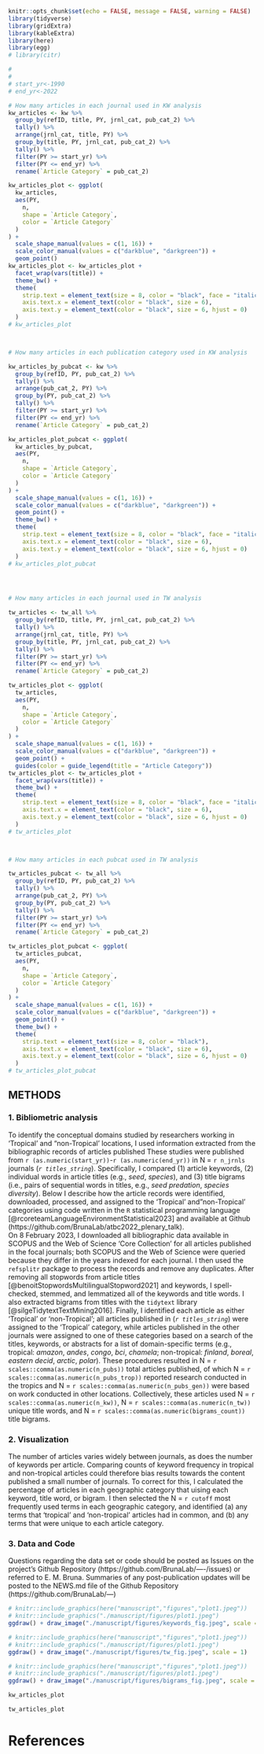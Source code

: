 
<!-- --- -->
<!-- title: "Supplement to Bruna: Is there really such a thing as _Tropical_ Biology?" -->
<!-- author: "Emilio M. Bruna" -->
<!-- email: embruna@ufl.edu -->
<!-- web: www.BrunaLab.org -->
<!-- github: embruna -->
<!-- twitter: BrunaLab -->
<!-- phone: "(352) 846-0634" -->
<!-- # date: "`r format(Sys.time(), '%B %Y')`" -->
<!-- geometry: margin=1in -->
<!-- # tables: true -->
<!-- # fontawesome: yes -->
<!-- bibliography      : "ATBC_2022_Plenary.bib" -->
<!-- # csl: "biotropica.csl" -->
<!-- header-includes: -->
<!-- - \usepackage{fancyhdr} -->
<!-- - \pagestyle{fancy} -->
<!-- # - \fancyfoot[C]{\thepage} # remove page number bottom of the page -->
<!-- # - \fancyhead[L]{\scshapeBruna} -->
<!-- # - \fancyhead[R]{\scshapeOn Tropical Biology} -->
<!-- - \usepackage{setspace} -->
<!-- - \usepackage{parskip} -->
<!-- - \usepackage{pdflscape} -->
<!-- - \newcommand{\blandscape}{\begin{landscape}} -->
<!-- - \newcommand{\elandscape}{\end{landscape}} -->

<!-- - \usepackage{caption} -->
<!-- - \DeclareCaptionLabelFormat{Sformat}{#1 S#2} -->
<!-- - \captionsetup[table]{labelformat=Sformat} -->
<!-- - \captionsetup[figure]{labelformat=Sformat} -->

<!-- output: -->
<!--   pdf_document: -->
<!--     keep_tex: true -->
<!--    # html_document: -->
<!--    # df_print: paged -->
<!--    # toc: true -->

<!-- --- -->


```r
knitr::opts_chunk$set(echo = FALSE, message = FALSE, warning = FALSE)
library(tidyverse)
library(gridExtra)
library(kableExtra)
library(here)
library(egg)
# library(citr)
```

\renewcommand{\appendixname}{Supplementary Material}
\renewcommand{\thefigure}{S\arabic{figure}} \setcounter{figure}{0}
\renewcommand{\thetable}{S\arabic{table}} \setcounter{table}{0}
\renewcommand{\theequation}{S\arabic{table}} \setcounter{equation}{0}
\setcounter{page}{1}



<!-- TODO:  -->
<!-- 1. why the peak+declines in TCS, JTE, JEB   -->
<!-- 1. Should yr 1 for analysis be the same for each? YES 1990-2022.  -->
<!-- 1. decide if evolution journals in or out.  -->
<!-- 1.  decide if RBT in or out.  -->
  
```r
#
#
# start_yr<-1990
# end_yr<-2022

# How many articles in each journal used in KW analysis
kw_articles <- kw %>%
  group_by(refID, title, PY, jrnl_cat, pub_cat_2) %>%
  tally() %>%
  arrange(jrnl_cat, title, PY) %>%
  group_by(title, PY, jrnl_cat, pub_cat_2) %>%
  tally() %>%
  filter(PY >= start_yr) %>%
  filter(PY <= end_yr) %>%
  rename(`Article Category` = pub_cat_2)

kw_articles_plot <- ggplot(
  kw_articles,
  aes(PY,
    n,
    shape = `Article Category`,
    color = `Article Category`
  )
) +
  scale_shape_manual(values = c(1, 16)) +
  scale_color_manual(values = c("darkblue", "darkgreen")) +
  geom_point()
kw_articles_plot <- kw_articles_plot +
  facet_wrap(vars(title)) +
  theme_bw() +
  theme(
    strip.text = element_text(size = 8, color = "black", face = "italic"),
    axis.text.x = element_text(color = "black", size = 6),
    axis.text.y = element_text(color = "black", size = 6, hjust = 0)
  )
# kw_articles_plot



# How many articles in each publication category used in KW analysis

kw_articles_by_pubcat <- kw %>%
  group_by(refID, PY, pub_cat_2) %>%
  tally() %>%
  arrange(pub_cat_2, PY) %>%
  group_by(PY, pub_cat_2) %>%
  tally() %>%
  filter(PY >= start_yr) %>%
  filter(PY <= end_yr) %>%
  rename(`Article Category` = pub_cat_2)

kw_articles_plot_pubcat <- ggplot(
  kw_articles_by_pubcat,
  aes(PY,
    n,
    shape = `Article Category`,
    color = `Article Category`
  )
) +
  scale_shape_manual(values = c(1, 16)) +
  scale_color_manual(values = c("darkblue", "darkgreen")) +
  geom_point() +
  theme_bw() +
  theme(
    strip.text = element_text(size = 8, color = "black", face = "italic"),
    axis.text.x = element_text(color = "black", size = 6),
    axis.text.y = element_text(color = "black", size = 6, hjust = 0)
  )
# kw_articles_plot_pubcat




# How many articles in each journal used in TW analysis

tw_articles <- tw_all %>%
  group_by(refID, title, PY, jrnl_cat, pub_cat_2) %>%
  tally() %>%
  arrange(jrnl_cat, title, PY) %>%
  group_by(title, PY, jrnl_cat, pub_cat_2) %>%
  tally() %>%
  filter(PY >= start_yr) %>%
  filter(PY <= end_yr) %>%
  rename(`Article Category` = pub_cat_2)

tw_articles_plot <- ggplot(
  tw_articles,
  aes(PY,
    n,
    shape = `Article Category`,
    color = `Article Category`
  )
) +
  scale_shape_manual(values = c(1, 16)) +
  scale_color_manual(values = c("darkblue", "darkgreen")) +
  geom_point() +
  guides(color = guide_legend(title = "Article Category"))
tw_articles_plot <- tw_articles_plot +
  facet_wrap(vars(title)) +
  theme_bw() +
  theme(
    strip.text = element_text(size = 8, color = "black", face = "italic"),
    axis.text.x = element_text(color = "black", size = 6),
    axis.text.y = element_text(color = "black", size = 6, hjust = 0)
  )
# tw_articles_plot



# How many articles in each pubcat used in TW analysis

tw_articles_pubcat <- tw_all %>%
  group_by(refID, PY, pub_cat_2) %>%
  tally() %>%
  arrange(pub_cat_2, PY) %>%
  group_by(PY, pub_cat_2) %>%
  tally() %>%
  filter(PY >= start_yr) %>%
  filter(PY <= end_yr) %>%
  rename(`Article Category` = pub_cat_2)

tw_articles_plot_pubcat <- ggplot(
  tw_articles_pubcat,
  aes(PY,
    n,
    shape = `Article Category`,
    color = `Article Category`
  )
) +
  scale_shape_manual(values = c(1, 16)) +
  scale_color_manual(values = c("darkblue", "darkgreen")) +
  geom_point() +
  theme_bw() +
  theme(
    strip.text = element_text(size = 8, color = "black"),
    axis.text.x = element_text(color = "black", size = 6),
    axis.text.y = element_text(color = "black", size = 6, hjust = 0)
  )
# tw_articles_plot_pubcat
```


## METHODS

### 1. Bibliometric analysis  

\noindent To identify the conceptual domains studied by researchers working in 'Tropical' and "non-Tropical' locations, I used information extracted from the bibliographic records of articles published These studies were published from `r (as.numeric(start_yr))`-`r (as.numeric(end_yr))` in N = `r n_jrnls` journals (_`r titles_string`_). Specifically, I compared (1) article keywords, (2) individual words in article titles (e.g., _seed_, _species_), and (3) title bigrams (i.e., pairs of sequential words in titles, e.g., _seed predation_, _species diversity_). Below I describe how the article records were identified, downloaded, processed, and assigned to the 'Tropical' and "non-Tropical' categories using code written in the `R` statistical programming language [@rcoreteamLanguageEnvironmentStatistical2023] and available at Github (https://github.com/BrunaLab/atbc2022_plenary_talk).  
    On 8 February 2023, I downloaded all bibliographic data available in SCOPUS and the Web of Science 'Core Collection' for all articles published in the focal journals; both SCOPUS and the Web of Science were queried because they differ in the years indexed for each journal. I then used the `refsplitr` package  to process the records and remove any duplicates. After removing all stopwords from article titles [@benoitStopwordsMultilingualStopword2021] and keywords, I spell-checked, stemmed, and lemmatized all of the keywords and title words. I also extracted bigrams from titles with the `tidytext` library [@silgeTidytextTextMining2016]. Finally, I identified each article as either 'Tropical' or 'non-Tropical'; all articles published in (_`r titles_string`_) were assigned to the 'Tropical' category, while articles published in the other journals were assigned to one of these categories based on a search of the titles, keywords, or abstracts for a list of domain-specific terms (e.g., tropical: _amazon_, _andes_, _congo_, _bci_, _chamela_; non-tropical: _finland_, _boreal_, _eastern decid_, _arctic_, _polar_). These procedures resulted in N = `r scales::comma(as.numeric(n_pubs))` total articles published, of which N = `r scales::comma(as.numeric(n_pubs_trop))` reported research conducted in the tropics and N = `r scales::comma(as.numeric(n_pubs_gen))` were based on work conducted in other locations. Collectively, these articles used N = `r scales::comma(as.numeric(n_kw))`, N = `r scales::comma(as.numeric(n_tw))` unique title words, and N = `r scales::comma(as.numeric(bigrams_count))` title bigrams.  

### 2. Visualization  

\noindent The number of articles varies widely between journals, as does the number of keywords per article. Comparing counts of keyword frequency in tropical and non-tropical articles could therefore bias results towards the content published a small number of journals. To correct for this, I calculated the percentage of articles in each geographic category that uising each keyword, title word, or bigram. I then selected the N = `r cutoff` most frequently used terms in each geographic category, and identified (a) any terms that 'tropical' and 'non-tropical' articles had in common, and (b) any terms that were unique to each article category. 

### 3. Data and Code  

\noindent Questions regarding the data set or code should be posted as Issues on the project's Github Repository (https://github.com/BrunaLab/----/issues) or referred to E. M. Bruna. Summaries of any post-publication updates will be posted to the NEWS.md file of the Github Repository (https://github.com/BrunaLab/---)



<!-- \newpage -->


```{=tex}
\blandscape
\newpage
```

```r
# knitr::include_graphics(here("manuscript","figures","plot1.jpeg"))
# knitr::include_graphics("./manuscript/figures/plot1.jpeg")
ggdraw() + draw_image("./manuscript/figures/keywords_fig.jpeg", scale = 1)
```

\newpage 

```r
# knitr::include_graphics(here("manuscript","figures","plot1.jpeg"))
# knitr::include_graphics("./manuscript/figures/plot1.jpeg")
ggdraw() + draw_image("./manuscript/figures/tw_fig.jpeg", scale = 1)
```

\newpage

```r
# knitr::include_graphics(here("manuscript","figures","plot1.jpeg"))
# knitr::include_graphics("./manuscript/figures/plot1.jpeg")
ggdraw() + draw_image("./manuscript/figures/bigrams_fig.jpeg", scale = 1)
```

```{=tex}
\elandscape
```
\newpage

```r
kw_articles_plot
```
\newpage

```r
tw_articles_plot
```
\newpage

# References  



&nbsp;

::: {#refs custom-style="Bibliography"}
:::
